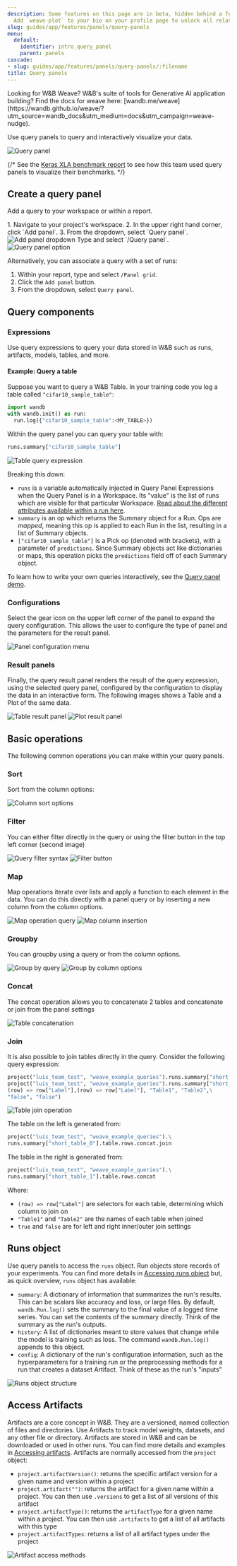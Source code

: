 ```yaml
---
description: Some features on this page are in beta, hidden behind a feature flag.
  Add `weave-plot` to your bio on your profile page to unlock all related features.
slug: guides/app/features/panels/query-panels
menu:
  default:
    identifier: intro_query_panel
    parent: panels
cascade:
- slug: guides/app/features/panels/query-panels/:filename
title: Query panels
---
```



<Note>
Looking for W&B Weave? W&B's suite of tools for Generative AI application building? Find the docs for weave here: [wandb.me/weave](https://wandb.github.io/weave/?utm_source=wandb_docs&utm_medium=docs&utm_campaign=weave-nudge).
</Note>

Use query panels to query and interactively visualize your data.

<Frame>
    <img src="/images/weave/pretty_panel.png" alt="Query panel"  />
</Frame>

{/* <Note>
See the [Keras XLA benchmark report](http://wandb.me/keras-xla-benchmark) to see how this team used query panels to visualize their benchmarks.
</Note> */}

## Create a query panel

Add a query to your workspace or within a report.

<Tabs>
<Tab title="Project workspace">
1. Navigate to your project's workspace. 
  2. In the upper right hand corner, click `Add panel`.
  3. From the dropdown, select `Query panel`.
  <Frame>
    <img src="/images/weave/add_weave_panel_workspace.png" alt="Add panel dropdown"  />
</Frame>
</Tab>
<Tab title="W&B Report">
Type and select `/Query panel`.

<Frame>
    <img src="/images/weave/add_weave_panel_report_1.png" alt="Query panel option"  />
</Frame>

Alternatively, you can associate a query with a set of runs:
1. Within your report, type and select `/Panel grid`.
2. Click the `Add panel` button.
3. From the dropdown, select `Query panel`.
</Tab>
</Tabs>
  

## Query components

### Expressions

Use query expressions to query your data stored in W&B such as runs, artifacts, models, tables, and more. 

#### Example: Query a table
Suppose you want to query a W&B Table. In your training code you log a table called `"cifar10_sample_table"`:

```python
import wandb
with wandb.init() as run:
  run.log({"cifar10_sample_table":<MY_TABLE>})
```

Within the query panel you can query your table with:
```python
runs.summary["cifar10_sample_table"]
```
<Frame>
    <img src="/images/weave/basic_weave_expression.png" alt="Table query expression"  />
</Frame>

Breaking this down:

* `runs` is a variable automatically injected in Query Panel Expressions when the Query Panel is in a Workspace. Its "value" is the list of runs which are visible for that particular Workspace. [Read about the different attributes available within a run here](../../../../track/public-api-guide.md#understanding-the-different-attributes).
* `summary` is an op which returns the Summary object for a Run. Ops are _mapped_, meaning this op is applied to each Run in the list, resulting in a list of Summary objects.
* `["cifar10_sample_table"]` is a Pick op (denoted with brackets), with a parameter of `predictions`. Since Summary objects act like dictionaries or maps, this operation picks the `predictions` field off of each Summary object.

To learn how to write your own queries interactively, see the [Query panel demo](https://wandb.ai/luis_team_test/weave_example_queries/reports/Weave-queries---Vmlldzo1NzIxOTY2?accessToken=bvzq5hwooare9zy790yfl3oitutbvno2i6c2s81gk91750m53m2hdclj0jvryhcr).

### Configurations

Select the gear icon on the upper left corner of the panel to expand the query configuration. This allows the user to configure the type of panel and the parameters for the result panel.

<Frame>
    <img src="/images/weave/weave_panel_config.png" alt="Panel configuration menu"  />
</Frame>

### Result panels

Finally, the query result panel renders the result of the query expression, using the selected query panel, configured by the configuration to display the data in an interactive form. The following images shows a Table and a Plot of the same data.

<Frame>
    <img src="/images/weave/result_panel_table.png" alt="Table result panel"  />
</Frame>

<Frame>
    <img src="/images/weave/result_panel_plot.png" alt="Plot result panel"  />
</Frame>

## Basic operations
The following common operations you can make within your query panels.
### Sort
Sort from the column options:
<Frame>
    <img src="/images/weave/weave_sort.png" alt="Column sort options"  />
</Frame>

### Filter
You can either filter directly in the query or using the filter button in the top left corner (second image)
<Frame>
    <img src="/images/weave/weave_filter_1.png" alt="Query filter syntax"  />
</Frame>
<Frame>
    <img src="/images/weave/weave_filter_2.png" alt="Filter button"  />
</Frame>

### Map
Map operations iterate over lists and apply a function to each element in the data. You can do this directly with a panel query  or by inserting a new column from the column options.
<Frame>
    <img src="/images/weave/weave_map.png" alt="Map operation query"  />
</Frame>
<Frame>
    <img src="/images/weave/weave_map.gif" alt="Map column insertion"  />
</Frame>

### Groupby
You can groupby using a query or from the column options.
<Frame>
    <img src="/images/weave/weave_groupby.png" alt="Group by query"  />
</Frame>
<Frame>
    <img src="/images/weave/weave_groupby.gif" alt="Group by column options"  />
</Frame>

### Concat
The concat operation allows you to concatenate 2 tables and concatenate or join from the panel settings
<Frame>
    <img src="/images/weave/weave_concat.gif" alt="Table concatenation"  />
</Frame>

### Join
It is also possible to join tables directly in the query. Consider the following query expression:
```python
project("luis_team_test", "weave_example_queries").runs.summary["short_table_0"].table.rows.concat.join(\
project("luis_team_test", "weave_example_queries").runs.summary["short_table_1"].table.rows.concat,\
(row) => row["Label"],(row) => row["Label"], "Table1", "Table2",\
"false", "false")
```
<Frame>
    <img src="/images/weave/weave_join.png" alt="Table join operation"  />
</Frame>

The table on the left is generated from:
```python
project("luis_team_test", "weave_example_queries").\
runs.summary["short_table_0"].table.rows.concat.join
```
The table in the right is generated from:
```python
project("luis_team_test", "weave_example_queries").\
runs.summary["short_table_1"].table.rows.concat
```
Where:
* `(row) => row["Label"]` are selectors for each table, determining which column to join on
* `"Table1"` and `"Table2"` are the names of each table when joined
* `true` and `false` are for left and right inner/outer join settings


## Runs object
Use query panels to access the `runs` object. Run objects store records of your experiments. You can find more details in [Accessing runs object](https://wandb.ai/luis_team_test/weave_example_queries/reports/Weave-queries---Vmlldzo1NzIxOTY2?accessToken=bvzq5hwooare9zy790yfl3oitutbvno2i6c2s81gk91750m53m2hdclj0jvryhcr#3.-accessing-runs-object) but, as quick overview, `runs` object has available:
* `summary`: A dictionary of information that summarizes the run's results. This can be scalars like accuracy and loss, or large files. By default, `wandb.Run.log()` sets the summary to the final value of a logged time series. You can set the contents of the summary directly. Think of the summary as the run's outputs.
* `history`: A list of dictionaries meant to store values that change while the model is training such as loss. The command `wandb.Run.log()` appends to this object.
* `config`: A dictionary of the run's configuration information, such as the hyperparameters for a training run or the preprocessing methods for a run that creates a dataset Artifact. Think of these as the run's "inputs"
<Frame>
    <img src="/images/weave/weave_runs_object.png" alt="Runs object structure"  />
</Frame>

## Access Artifacts

Artifacts are a core concept in W&B. They are a versioned, named collection of files and directories. Use Artifacts to track model weights, datasets, and any other file or directory. Artifacts are stored in W&B and can be downloaded or used in other runs. You can find more details and examples in [Accessing artifacts](https://wandb.ai/luis_team_test/weave_example_queries/reports/Weave-queries---Vmlldzo1NzIxOTY2?accessToken=bvzq5hwooare9zy790yfl3oitutbvno2i6c2s81gk91750m53m2hdclj0jvryhcr#4.-accessing-artifacts). Artifacts are normally accessed from the `project` object:
* `project.artifactVersion()`: returns the specific artifact version for a given name and version within a project
* `project.artifact("")`: returns the artifact for a given name within a project. You can then use `.versions` to get a list of all versions of this artifact
* `project.artifactType()`: returns the `artifactType` for a given name within a project. You can then use `.artifacts` to get a list of all artifacts with this type
* `project.artifactTypes`: returns a list of all artifact types under the project
<Frame>
    <img src="/images/weave/weave_artifacts.png" alt="Artifact access methods"  />
</Frame>